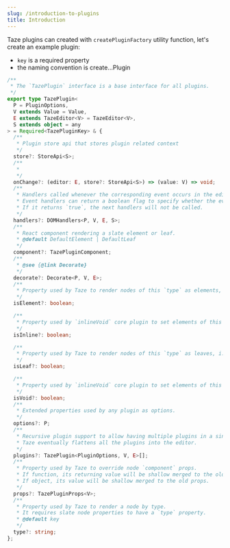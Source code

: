 ```yaml
---
slug: /introduction-to-plugins
title: Introduction
---
```


Taze plugins can created with `createPluginFactory` utility function, let's
create an example plugin:

- `key` is a required property
- the naming convention is create...Plugin

```ts
/**
 * The `TazePlugin` interface is a base interface for all plugins.
 */
export type TazePlugin<
  P = PluginOptions,
  V extends Value = Value,
  E extends TazeEditor<V> = TazeEditor<V>,
  S extends object = any
> = Required<TazePluginKey> & {
  /**
   * Plugin store api that stores plugin related context
   */
  store?: StoreApi<S>;
  /**
   *
   */
  onChange?: (editor: E, store?: StoreApi<S>) => (value: V) => void;
  /**
   * Handlers called whenever the corresponding event occurs in the editor.
   * Event handlers can return a boolean flag to specify whether the event can be treated as being handled.
   * If it returns `true`, the next handlers will not be called.
   */
  handlers?: DOMHandlers<P, V, E, S>;
  /**
   * React component rendering a slate element or leaf.
   * @default DefaultElement | DefaultLeaf
   */
  component?: TazePluginComponent;
  /**
   * @see {@link Decorate}
   */
  decorate?: Decorate<P, V, E>;
  /**
   * Property used by Taze to render nodes of this `type` as elements, i.e. `renderElement`.
   */
  isElement?: boolean;

  /**
   * Property used by `inlineVoid` core plugin to set elements of this `type` as inline.
   */
  isInline?: boolean;

  /**
   * Property used by Taze to render nodes of this `type` as leaves, i.e. `renderLeaf`.
   */
  isLeaf?: boolean;

  /**
   * Property used by `inlineVoid` core plugin to set elements of this `type` as void.
   */
  isVoid?: boolean;
  /**
   * Extended properties used by any plugin as options.
   */
  options?: P;
  /**
   * Recursive plugin support to allow having multiple plugins in a single plugin.
   * Taze eventually flattens all the plugins into the editor.
   */
  plugins?: TazePlugin<PluginOptions, V, E>[];
  /**
   * Property used by Taze to override node `component` props.
   * If function, its returning value will be shallow merged to the old props, with the old props as parameter.
   * If object, its value will be shallow merged to the old props.
   */
  props?: TazePluginProps<V>;
  /**
   * Property used by Taze to render a node by type.
   * It requires slate node properties to have a `type` property.
   * @default key
   */
  type?: string;
};
```
